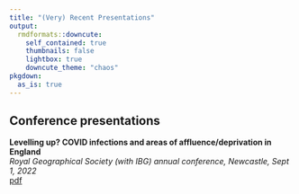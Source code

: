 ```yaml
---
title: "(Very) Recent Presentations"
output:
  rmdformats::downcute:
    self_contained: true
    thumbnails: false
    lightbox: true
    downcute_theme: "chaos"
pkgdown:
  as_is: true
---
```


## Conference presentations

**Levelling up? COVID infections and areas of affluence/deprivation in England**</br>
*Royal Geographical Society (with IBG) annual conference, Newcastle, Sept 1, 2022*</br>
[pdf](levelling-up.pdf){target="_blank"}
